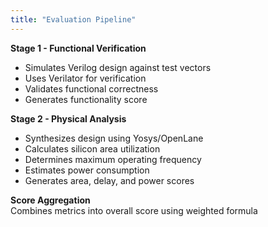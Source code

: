```yaml
---
title: "Evaluation Pipeline"
---
```


**Stage 1 - Functional Verification**

- Simulates Verilog design against test vectors
- Uses Verilator for verification
- Validates functional correctness
- Generates functionality score

**Stage 2 - Physical Analysis**

- Synthesizes design using Yosys/OpenLane
- Calculates silicon area utilization
- Determines maximum operating frequency
- Estimates power consumption
- Generates area, delay, and power scores

**Score Aggregation**\
Combines metrics into overall score using weighted formula